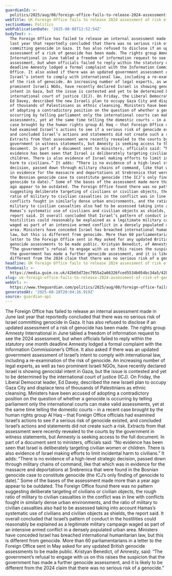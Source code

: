 ```yaml
---
guardianId: >-
  politics/2025/aug/08/foreign-office-fails-to-release-2024-assessment-of-risk-of-genocide-in-gaza
webTitle: UK Foreign Office fails to release 2024 assessment of risk of genocide in Gaza
sectionName: Politics
webPublicationDate: '2025-08-08T12:52:54Z'
bodyText: >-
  The Foreign Office has failed to release an internal assessment made in June
  last year that reportedly concluded that there was no serious risk of Israel
  committing genocide in Gaza. It has also refused to disclose if an updated
  assessment of a risk of genocide has been made. The rights group Amnesty
  International in June tabled a freedom of information request to see the 2024
  assessment, but when officials failed to reply within the statutory one month
  deadline Amnesty lodged a formal complaint with the Information Commissioner’s
  Office. It also asked if there was an updated government assessment of
  Israel’s intent to comply with international law, including a re-examination
  of the risk of genocide. An increasing number of legal experts, as well as two
  prominent Israeli NGOs, have recently declared Israel is showing genocidal
  intent in Gaza, but the issue is contested and yet to be determined by the
  international court of justice (ICJ). On Friday, the Liberal Democrat leader,
  Ed Davey, described the new Israeli plan to occupy Gaza City and displace tens
  of thousands of Palestinians as ethnic cleansing. Ministers have been accused
  of adopting a contradictory position on the question of whether a genocide is
  occurring by telling parliament only the international courts can make valid
  assessments, yet at the same time telling the domestic courts – in a recent
  case brought by the human rights group Al Haq – that Foreign Office officials
  had examined Israel’s actions to see if a serious risk of genocide existed,
  and concluded Israel’s actions and statements did not create such a risk.
  Extracts from that assessment were recently revealed to the courts by the
  government in witness statements, but Amnesty is seeking access to the full
  document. In part of a document sent to ministers, officials said: “No
  evidence has been seen that Israel is deliberately targeting civilian women or
  children. There is also evidence of Israel making efforts to limit incidental
  harm to civilians.” It adds: “There is no evidence of a high-level strategic
  decision, passed down through military chains of command, like that which was
  in evidence for the massacre and deportations at Srebrenica that were found in
  the Bosnian genocide case to constitute genocide (the ICJ’s only finding of
  genocide to date).” Some of the bases of the assessment made more than a year
  ago appear to be outdated. The Foreign Office found there was no pattern
  suggesting deliberate targeting of civilians or civilian objects, the rough
  ratio of military to civilian casualties in the conflict was in line with
  conflicts fought in similarly dense urban environments, and the ratio of
  military to civilian casualties also had to be assessed taking into account
  Hamas’s systematic use of civilians and civilian objects as shields, the
  report said. It overall concluded that Israel’s pattern of conduct in the
  hostilities could reasonably be explained as a legitimate military campaign
  waged as part of an intensive armed conflict in a densely populated urban
  area. Ministers have conceded Israel has breached international humanitarian
  law, but this is different from genocide. More than 60 parliamentarians in a
  letter to the Foreign Office sent in May asked for any updated British
  genocide assessments to be made public. Kristyan Benedict, of Amnesty, said:
  “The government’s refusal to engage with us on this raises the suspicion that
  the government has made a further genocide assessment, and it is likely to be
  different from the 2024 claim that there was no serious risk of a genocide.”
headline: UK Foreign Office fails to release 2024 assessment of risk of genocide in Gaza
thumbnail: >-
  https://media.guim.co.uk/42b65d72ec7955a2a66326fced5534b054bc34a5/428_0_4278_3423/500.jpg
slug: uk-foreign-office-fails-to-release-2024-assessment-of-risk-of-genocide-in-gaza
webUrl: >-
  https://www.theguardian.com/politics/2025/aug/08/foreign-office-fails-to-release-2024-assessment-of-risk-of-genocide-in-gaza
generatedAt: '2025-08-28T20:04:26.919Z'
source: guardian-api
---
```

The Foreign Office has failed to release an internal assessment made in June last year that reportedly concluded that there was no serious risk of Israel committing genocide in Gaza. It has also refused to disclose if an updated assessment of a risk of genocide has been made. The rights group Amnesty International in June tabled a freedom of information request to see the 2024 assessment, but when officials failed to reply within the statutory one month deadline Amnesty lodged a formal complaint with the Information Commissioner’s Office. It also asked if there was an updated government assessment of Israel’s intent to comply with international law, including a re-examination of the risk of genocide. An increasing number of legal experts, as well as two prominent Israeli NGOs, have recently declared Israel is showing genocidal intent in Gaza, but the issue is contested and yet to be determined by the international court of justice (ICJ). On Friday, the Liberal Democrat leader, Ed Davey, described the new Israeli plan to occupy Gaza City and displace tens of thousands of Palestinians as ethnic cleansing. Ministers have been accused of adopting a contradictory position on the question of whether a genocide is occurring by telling parliament only the international courts can make valid assessments, yet at the same time telling the domestic courts – in a recent case brought by the human rights group Al Haq – that Foreign Office officials had examined Israel’s actions to see if a serious risk of genocide existed, and concluded Israel’s actions and statements did not create such a risk. Extracts from that assessment were recently revealed to the courts by the government in witness statements, but Amnesty is seeking access to the full document. In part of a document sent to ministers, officials said: “No evidence has been seen that Israel is deliberately targeting civilian women or children. There is also evidence of Israel making efforts to limit incidental harm to civilians.” It adds: “There is no evidence of a high-level strategic decision, passed down through military chains of command, like that which was in evidence for the massacre and deportations at Srebrenica that were found in the Bosnian genocide case to constitute genocide (the ICJ’s only finding of genocide to date).” Some of the bases of the assessment made more than a year ago appear to be outdated. The Foreign Office found there was no pattern suggesting deliberate targeting of civilians or civilian objects, the rough ratio of military to civilian casualties in the conflict was in line with conflicts fought in similarly dense urban environments, and the ratio of military to civilian casualties also had to be assessed taking into account Hamas’s systematic use of civilians and civilian objects as shields, the report said. It overall concluded that Israel’s pattern of conduct in the hostilities could reasonably be explained as a legitimate military campaign waged as part of an intensive armed conflict in a densely populated urban area. Ministers have conceded Israel has breached international humanitarian law, but this is different from genocide. More than 60 parliamentarians in a letter to the Foreign Office sent in May asked for any updated British genocide assessments to be made public. Kristyan Benedict, of Amnesty, said: “The government’s refusal to engage with us on this raises the suspicion that the government has made a further genocide assessment, and it is likely to be different from the 2024 claim that there was no serious risk of a genocide.”
